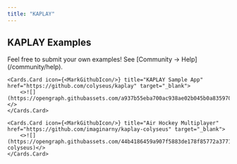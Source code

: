 ```yaml
---
title: "KAPLAY"
---
```


## KAPLAY Examples

<Callout type="warning">
    Feel free to submit your own examples! See [Community → Help](/community/help).
</Callout>

<Cards>

    <Cards.Card icon={<MarkGithubIcon/>} title="KAPLAY Sample App" href="https://github.com/colyseus/kaplay" target="_blank">
        <>![](https://opengraph.githubassets.com/a937b55eba700ac938ae02b045b0a83597051a39cea5efe750a9f06cf5e50023/colyseus/kaplay)</>
    </Cards.Card>

    <Cards.Card icon={<MarkGithubIcon/>} title="Air Hockey Multiplayer" href="https://github.com/imaginarny/kaplay-colyseus" target="_blank">
        <>![](https://opengraph.githubassets.com/44b4186459a907f5883de178f85772a377179152985ca0b34598f704199dbc98/imaginarny/kaplay-colyseus)</>
    </Cards.Card>


</Cards>
